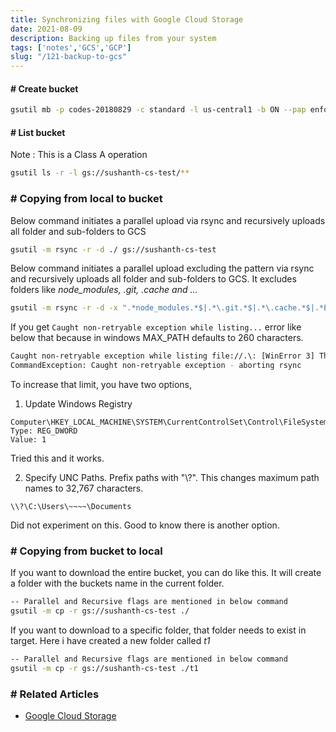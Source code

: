 ```yaml
---
title: Synchronizing files with Google Cloud Storage
date: 2021-08-09
description: Backing up files from your system
tags: ['notes','GCS','GCP']
slug: "/121-backup-to-gcs"
---
```


#### # Create bucket 

```sh
gsutil mb -p codes-20180829 -c standard -l us-central1 -b ON --pap enforced gs://sushanth-cs-test
```

#### # List bucket

Note : This is a Class A operation

```sh
gsutil ls -r -l gs://sushanth-cs-test/**
```

### # Copying from local to bucket

Below command initiates a parallel upload via rsync and recursively uploads all folder and sub-folders to GCS
```sh
gsutil -m rsync -r -d ./ gs://sushanth-cs-test
```

Below command initiates a parallel upload excluding the pattern via rsync and recursively uploads all folder and sub-folders to GCS. It excludes folders like *node_modules, .git, .cache and ...*

```sh
gsutil -m rsync -r -d -x ".*node_modules.*$|.*\.git.*$|.*\.cache.*$|.*Eclipse Java.*$" ./ gs://sushanth-cs-test/**
```

If you get `Caught non-retryable exception while listing...` error like below that because in windows MAX_PATH defaults to 260 characters. 
```sh
Caught non-retryable exception while listing file://.\: [WinError 3] The system cannot find the path specified: '.\\3. Java\\Eclipse Java\\eclipse-java-2021-06-R-win32-x86_64\\eclipse\\plugins\\org.eclipse.justj.openjdk.hotspot.jre.full.win32.x86_64_16.0.1.v20210528-1205\\META-INF\\maven\\org.eclipse.justj\\org.eclipse.justj.openjdk.hotspot.jre.full.win32.x86_64\\pom.properties'
CommandException: Caught non-retryable exception - aborting rsync
```

To increase that limit, you have two options,     

1. Update Windows Registry     
  ```
  Computer\HKEY_LOCAL_MACHINE\SYSTEM\CurrentControlSet\Control\FileSystem\LongPathsEnabled
  Type: REG_DWORD
  Value: 1
  ```
  Tried this and it works. 

2. Specify UNC Paths. Prefix paths with "\\?\". This changes maximum path names to 32,767 characters.
  ```
  \\?\C:\Users\~~~~\Documents
  ```
  Did not experiment on this. Good to know there is another option. 

### # Copying from bucket to local

If you want to download the entire bucket, you can do like this. It will create a folder with the buckets name in the current folder. 
```sh
-- Parallel and Recursive flags are mentioned in below command
gsutil -m cp -r gs://sushanth-cs-test ./
```

If you want to download to a specific folder, that folder needs to exist in target. Here i have created a new folder called *t1*
```sh
-- Parallel and Recursive flags are mentioned in below command
gsutil -m cp -r gs://sushanth-cs-test ./t1
```

### # Related Articles
* [Google Cloud Storage](../google-cloud-storage)